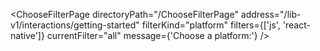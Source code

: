 

<ChooseFilterPage
  directoryPath="/ChooseFilterPage"
  address="/lib-v1/interactions/getting-started"
  filterKind="platform"
  filters={['js', 'react-native']}
  currentFilter="all"
  message={'Choose a platform:'}
/>
